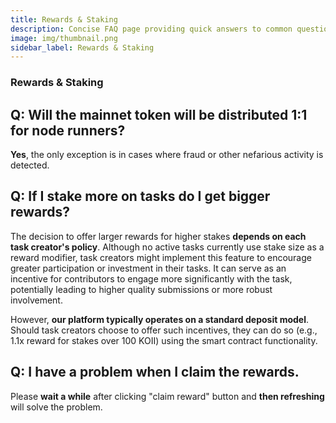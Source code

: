 ```yaml
---
title: Rewards & Staking
description: Concise FAQ page providing quick answers to common questions about Rewards & Staking.
image: img/thumbnail.png
sidebar_label: Rewards & Staking
---
```


### Rewards & Staking

## Q: Will the mainnet token will be distributed 1:1 for node runners?

**Yes**, the only exception is in cases where fraud or other nefarious activity is detected.

## Q: If I stake more on tasks do I get bigger rewards?

The decision to offer larger rewards for higher stakes **depends on each task creator's policy**.
Although no active tasks currently use stake size as a reward modifier,
task creators might implement this feature to encourage greater participation or investment in their tasks.
It can serve as an incentive for contributors to engage more significantly with the task, potentially leading to
higher quality submissions or more robust involvement.

However, **our platform typically operates on a standard deposit model**.
Should task creators choose to offer such incentives, they can do so (e.g., 1.1x reward for stakes over 100 KOII) using the smart contract functionality.

## Q: I have a problem when I claim the rewards.

Please **wait a while** after clicking "claim reward" button and **then refreshing** will solve the problem.
